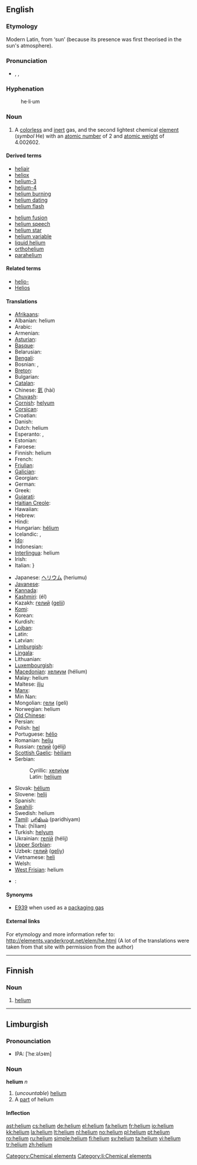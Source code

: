 {{also|Helium}}
==English==
{{elements|He|hydrogen|H|lithium|Li}}

===Etymology===
Modern Latin, from {{etyl|grc}} '''{{polytonic|[[ἥλιος]]}}''' ‘sun’ (because its presence was first theorised in the sun's atmosphere).

===Pronunciation===
* {{enPR|hē'lēəm}}, {{IPA|/ˈhiːlɪəm/}}, {{SAMPA|/"hi:li@m/}}

===Hyphenation===
: he&middot;li&middot;um

===Noun===
{{wikipedia}}
{{en-noun|-}}

# A [[colorless]] and [[inert]] gas, and the second lightest chemical [[element]] (''symbol'' He) with an [[atomic number]] of 2 and [[atomic weight]] of 4.002602.

====Derived terms====
{{top2}}
* [[heliair]]
* [[heliox]]
* [[helium-3]]
* [[helium-4]]
* [[helium burning]]
* [[helium dating]]
* [[helium flash]]
{{mid2}}
* [[helium fusion]]
* [[helium speech]]
* [[helium star]]
* [[helium variable]]
* [[liquid helium]]
* [[orthohelium]]
* [[parahelium]]
{{bottom}}

====Related terms====
* [[helio-]]<!--of the sun, not of helium-->
* [[Helios]]<!--the Greek sun god that helium is named after-->

====Translations====
{{trans-top|chemical element}}
* [[Afrikaans]]: {{t|af|helium}}
* Albanian: helium
* Arabic: {{t|ar|هيليوم|m|tr=hílyum|sc=ARchar}}
* Armenian: {{t|hy|Հելիում}}
* [[Asturian]]: {{t|ast|heliu}}
* [[Basque]]: {{t|eo|helioa}}
* Belarusian: {{t|be|гелій|m|tr=gelij}}
* [[Bengali]]: {{t|bn|হিলিয়াম}}
* Bosnian: {{t|bs|helij|m}}, {{t|bs|helijum|m}}
* [[Breton]]: {{t|br|heliom|m}}
* Bulgarian: {{t|bg|хелий|m|tr=khélij}}
* [[Catalan]]: {{t|ca|heli|m}}
* Chinese: [[氦]] (hài)
* [[Chuvash]]: {{t|cv|гели}}
* [[Cornish]]: [[helyum]]
* [[Corsican]]: {{t|co|eliu}}
* Croatian: {{t|hr|helij|m}}
* Danish: {{t|da|helium}}
* Dutch: helium {{n}}
* Esperanto: {{t|eo|heliumo}}, {{t|eo|helio}}
* Estonian: {{t|et|heelium}}
* Faroese: {{t|fo|helium}}
* Finnish: helium
* French: {{t|fr|hélium|m}}
* [[Friulian]]: {{t|fu|eli}}
* [[Galician]]: {{t|gl|helio}}
* Georgian: {{t|ka|ჰელიუმი}}
* German: {{t|de|Helium|n}}
* Greek: {{t|el|ήλιο|n|tr=ílio}}
* [[Gujarati]]: {{t|gu|હીલિયમ}}
* [[Haitian Creole]]: {{t|ht|elyòm}}
* Hawaiian: {{t|haw|hiliuma}}
* Hebrew: {{t|he|הליום|tr=helyum}}
* Hindi: {{t|hi|हीलियम}}
* Hungarian: [[hélium]]
* Icelandic: {{t|is|helín}}, {{t|is|helíum}}
* [[Ido]]: {{t|io|helio}}
* Indonesian: {{t|id|helium}}
* [[Interlingua]]: helium
* Irish: {{t|ga|héiliam}}
* Italian: {{t|it|elio|m}}}
{{trans-mid}}
* Japanese: [[ヘリウム]] (heriumu)
* [[Javanese]]: {{t|jv|helium}}
* [[Kannada]]: {{t|kn|ಹೀಲಿಯಮ್}}
* [[Kashmiri]]: (él)
* Kazakh: [[гелий]] ([[gelii]])
* [[Komi]]: {{t|kv|гелий}}
* Korean: {{t|ko|헬륨|tr=hellyum}}
* Kurdish: {{t|ku|hêlyûm}}
* [[Lojban]]: {{t|jbo|solnavni}}
* Latin: {{t|la|helium}}
* Latvian: {{t|lv|hēlijs}}
* [[Limburgish]]: {{t|li|helium}}
* [[w:Lingala language|Lingala]]: {{t|ln|eliyúmu}}
* Lithuanian: {{t|lt|helis}}
* [[Luxembourgish]]: {{t|lb|helium}}
* [[Macedonian]]: [[хелиум]] (hélium) {{m}}
* Malay: helium
* Maltese: [[ilju]]
* [[Manx]]: {{t|gv|hailium}}
* Min Nan: {{t|zh-min-nan|goân-sò}}
* Mongolian: [[гели]] (geli)
* Norwegian: helium
* [[Old Chinese]]: {{t|zh-classical|氦}}
* Persian: {{t|fa|هلیم}}
* Polish: [[hel]] {{m}}
* Portuguese: [[hélio]] {{m}}
* Romanian: [[heliu]] {{n}}
* Russian: [[гелий]] (gélij) {{m}}
* [[Scottish Gaelic]]: [[hèiliam]]
* Serbian:
*: Cyrillic: [[хелијум#Serbian|хелијум]] {{m}}
*: Latin: [[helijum#Serbian|helijum]] {{m}}
* Slovak: [[hélium]]
* Slovene: [[helij#Slovene|helij]] {{m}}
* Spanish: {{t|es|helio|m}}
* [[Swahili]]: {{t|sw|heli}}
* Swedish: helium
* [[Tamil]]: [[பரிதியம் ]] (paridhiyam)
* Thai: {{Thai|[[ฮีเลียม]]}} (hīliam)
* Turkish: [[helyum]]
* Ukrainian: [[гелій]] (hélij) {{m}}
* [[Upper Sorbian]]: {{t|hsb|helium}}
* Uzbek: [[гелий]] ([[geliy]])
* Vietnamese: [[heli]]
* Welsh: {{t|cy|heliwm}}
* [[West Frisian]]: helium
{{trans-bottom}}

{{checktrans-top}}
* {{ttbc|Czech}}: {{t|cs|hélium|n}} <!-- cs.wikipedia it's written without an accent-->
{{trans-bottom}}


====Synonyms====
* [[E939]] when used as a [[packaging gas]]

====External links====
For etymology and more information refer to:
http://elements.vanderkrogt.net/elem/he.html
(A lot of the translations were taken from that site with permission from the author)

[[Category:Chemical elements]]

----

==Finnish==
{{wikipedia|lang=fi}}

===Noun===
{{enum|vety|litium|chemical element|He|lang=fi}}
{{fi-noun}}

# {{element|lang=fi}} [[#English|helium]]

----

== Limburgish ==
=== Pronounciation ===
* IPA: [ˈheː˨ʎɔ˧m]

=== Noun ===
'''helium''' ''n''
# (''uncountable'') [[helium#English|helium]] 
# A [[part]] of helium

==== Inflection ====
{{li-noun-um|heli}}

[[Category:li:Chemical elements]]

[[ast:helium]]
[[cs:helium]]
[[de:helium]]
[[el:helium]]
[[fa:helium]]
[[fr:helium]]
[[io:helium]]
[[kk:helium]]
[[la:helium]]
[[lt:helium]]
[[nl:helium]]
[[no:helium]]
[[pl:helium]]
[[pt:helium]]
[[ro:helium]]
[[ru:helium]]
[[simple:helium]]
[[fi:helium]]
[[sv:helium]]
[[ta:helium]]
[[vi:helium]]
[[tr:helium]]
[[zh:helium]]